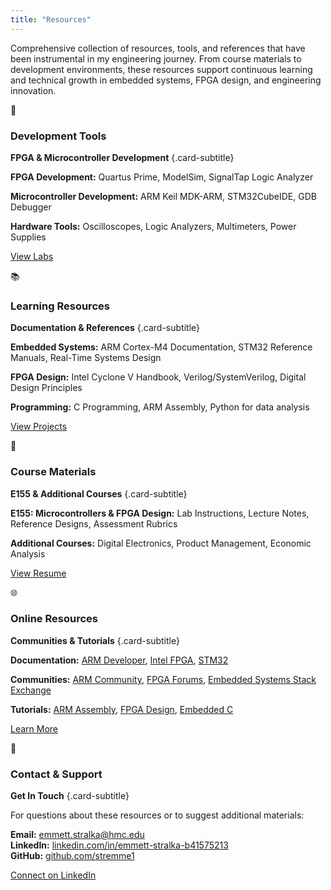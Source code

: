 ```yaml
---
title: "Resources"
---
```


::: {.resources-intro .scroll-animate}
Comprehensive collection of resources, tools, and references that have been instrumental in my engineering journey. From course materials to development environments, these resources support continuous learning and technical growth in embedded systems, FPGA design, and engineering innovation.
:::

::: {.featured-grid}
::: {.featured-card .scroll-animate-left}
::: {.featured-card-content}
::: {.featured-icon}
🔧
:::
### Development Tools
**FPGA & Microcontroller Development** {.card-subtitle}

**FPGA Development:** Quartus Prime, ModelSim, SignalTap Logic Analyzer

**Microcontroller Development:** ARM Keil MDK-ARM, STM32CubeIDE, GDB Debugger

**Hardware Tools:** Oscilloscopes, Logic Analyzers, Multimeters, Power Supplies

[View Labs](labs.qmd){.featured-link}
:::
:::

::: {.featured-card .scroll-animate-scale}
::: {.featured-card-content}
::: {.featured-icon}
📚
:::
### Learning Resources
**Documentation & References** {.card-subtitle}

**Embedded Systems:** ARM Cortex-M4 Documentation, STM32 Reference Manuals, Real-Time Systems Design

**FPGA Design:** Intel Cyclone V Handbook, Verilog/SystemVerilog, Digital Design Principles

**Programming:** C Programming, ARM Assembly, Python for data analysis

[View Projects](projects.qmd){.featured-link}
:::
:::

::: {.featured-card .scroll-animate-right}
::: {.featured-card-content}
::: {.featured-icon}
📖
:::
### Course Materials
**E155 & Additional Courses** {.card-subtitle}

**E155: Microcontrollers & FPGA Design:** Lab Instructions, Lecture Notes, Reference Designs, Assessment Rubrics

**Additional Courses:** Digital Electronics, Product Management, Economic Analysis

[View Resume](resume.qmd){.featured-link}
:::
:::

::: {.featured-card .scroll-animate-left}
::: {.featured-card-content}
::: {.featured-icon}
🌐
:::
### Online Resources
**Communities & Tutorials** {.card-subtitle}

**Documentation:** [ARM Developer](https://developer.arm.com/documentation), [Intel FPGA](https://www.intel.com/content/www/us/en/programmable/documentation/), [STM32](https://www.st.com/en/microcontrollers-microprocessors/stm32-32-bit-arm-cortex-mcus.html)

**Communities:** [ARM Community](https://community.arm.com/), [FPGA Forums](https://www.fpga4fun.com/), [Embedded Systems Stack Exchange](https://electronics.stackexchange.com/)

**Tutorials:** [ARM Assembly](https://azeria-labs.com/writing-arm-assembly-part-1/), [FPGA Design](https://www.fpga4fun.com/), [Embedded C](https://www.embedded.com/)

[Learn More](about.qmd){.featured-link}
:::
:::

::: {.featured-card .scroll-animate-scale}
::: {.featured-card-content}
::: {.featured-icon}
📧
:::
### Contact & Support
**Get In Touch** {.card-subtitle}

For questions about these resources or to suggest additional materials:

**Email:** [emmett.stralka@hmc.edu](mailto:emmett.stralka@hmc.edu)  
**LinkedIn:** [linkedin.com/in/emmett-stralka-b41575213](https://www.linkedin.com/in/emmett-stralka-b41575213/)  
**GitHub:** [github.com/stremme1](https://github.com/stremme1)

[Connect on LinkedIn](https://www.linkedin.com/in/emmett-stralka-b41575213/){.featured-link}
:::
:::
:::

<script src="scroll-animations.js"></script>